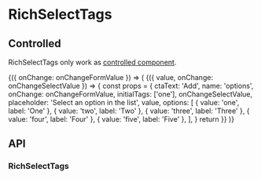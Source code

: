 
<Meta title="Components/RichSelectTags" />

# RichSelectTags

## Controlled

RichSelectTags only work as [controlled component](https://reactjs.org/docs/forms.html).

<Canvas>
  <Story name="Basic">
    <ControlValue value={[]}>
      {({ onChange: onChangeFormValue }) => (
        <ControlValue value={{ value: 'two', label: 'Two' }}>
          {({ value, onChange: onChangeSelectValue }) => {
            const props = {
              ctaText: 'Add',
              name: 'options',
              onChange: onChangeFormValue,
              initialTags: ['one'],
              onChangeSelectValue,
              placeholder: 'Select an option in the list',
              value,
              options: [
                { value: 'one', label: 'One' },
                { value: 'two', label: 'Two' },
                { value: 'three', label: 'Three' },
                { value: 'four', label: 'Four' },
                { value: 'five', label: 'Five' },
              ],
            }
            return <RichSelectTags {...props} />
          }}
        </ControlValue>
      )}
    </ControlValue>
  </Story>
</Canvas>

## API

### RichSelectTags

<ArgsTable of={RichSelectTags} />
